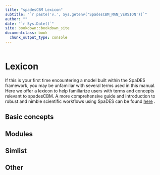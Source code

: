 ```yaml
---
title: "spadesCBM Lexicon"
subtitle: "`r paste('v.', Sys.getenv('SpadesCBM_MAN_VERSION'))`"
author: ""
date: "`r Sys.Date()`"
site: bookdown::bookdown_site
documentclass: book
  chunk_output_type: console
---
```

```r
```

# Lexicon
If this is your first time encountering a model built within the SpaDES framework, you may be unfamiliar with several terms used in this manual. Here we offer a lexicon to help familiarize users with terms and concepts relevant to spadesCBM. A more comprehensive guide and introduction to robust and nimble scientific workflows using SpaDES can be found [here](https://predictiveecology.org/training/_book/) . 

## Basic concepts


## Modules


## Simlist


## Other
